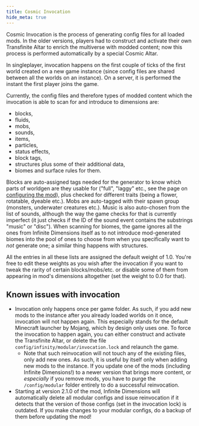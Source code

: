 ```yaml
---
title: Cosmic Invocation
hide_meta: true
---
```


Cosmic Invocation is the process of generating config files for all loaded mods. In the older versions,
players had to construct and activate their own Transfinite Altar to enrich the multiverse with modded content;
now this process is performed automatically by a special Cosmic Altar.

In singleplayer, invocation happens on the first couple of ticks of the first world created on a new game instance
(since config files are shared between all the worlds on an instance). On a server, it is performed the instant the first player
joins the game.

Currently, the config files and therefore types of modded content which the invocation is able to scan for and introduce to dimensions are:
* blocks,
* fluids,
* mobs,
* sounds,
* items,
* particles,
* status effects,
* block tags,
* structures plus some of their additional data,
* biomes and surface rules for them.

Blocks are auto-assigned tags needed for the generator to know which parts of worldgen are they usable for ("full", "laggy" etc.,
see the page on [configuring the mod](Configuring-the-mod)), plus checked for different traits (being a flower, rotatable, dyeable etc.).
Mobs are auto-tagged with their spawn group (monsters, underwater creatures etc.). Music is also auto-chosen from the list of sounds,
although the way the game checks for that is currently imperfect (it just checks if the ID of the sound event contains the
substrings "music" or "disc"). When scanning for biomes, the game ignores all the ones from Infinite Dimensions itself as to not
introduce mod-generated biomes into the pool of ones to choose from when you specifically want to _not_ generate one; a similar thing happens
with structures.

All the entries in all these lists are assigned the default weight of 1.0. You're free to edit these weights as you wish after
the invocation if you want to tweak the rarity of certain blocks/mobs/etc. or disable some of them from appearing in mod's dimensions
altogether (set the weight to 0.0 for that).

## Known issues with invocation
* Invocation only happens once per game folder. As such, if you add new mods to the instance after you already loaded worlds on it once,
invocation will not happen again. This especially stands for the default Minecraft launcher by Mojang, which by design only uses one.
To force the invocation to happen again, you can either construct and activate the Transfinite Altar, or delete the file
`config/infinity/modular/invocation.lock` and relaunch the game.
    * Note that such reinvocation will not touch any of the existing files, only add new ones. As such, it is useful by itself only when
    adding new mods to the instance. If you update one of the mods (including Infinite Dimensions!) to a newer version that brings
    more content, or *especially* if you remove mods, you have to purge the `/config/modular` folder entirely to do a successful reinvocation.
* Starting at version 2.1.0 of the mod, Infinite Dimensions will automatically delete all modular configs and issue reinvocation
if it detects that the version of those configs (set in the invocation lock) is outdated. If you make changes to your modular configs,
do a backup of them before updating the mod!